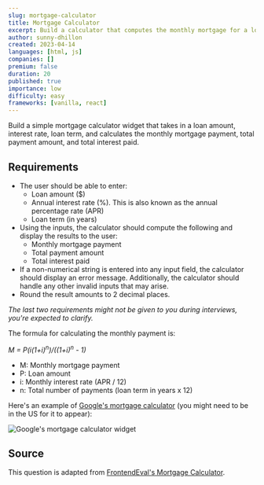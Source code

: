 ```yaml
---
slug: mortgage-calculator
title: Mortgage Calculator
excerpt: Build a calculator that computes the monthly mortgage for a loan
author: sunny-dhillon
created: 2023-04-14
languages: [html, js]
companies: []
premium: false
duration: 20
published: true
importance: low
difficulty: easy
frameworks: [vanilla, react]
---
```


Build a simple mortgage calculator widget that takes in a loan amount, interest rate, loan term, and calculates the monthly mortgage payment, total payment amount, and total interest paid.

## Requirements

- The user should be able to enter:
  - Loan amount ($)
  - Annual interest rate (%). This is also known as the annual percentage rate (APR)
  - Loan term (in years)
- Using the inputs, the calculator should compute the following and display the results to the user:
  - Monthly mortgage payment
  - Total payment amount
  - Total interest paid
- If a non-numerical string is entered into any input field, the calculator should display an error message. Additionally, the calculator should handle any other invalid inputs that may arise.
- Round the result amounts to 2 decimal places.

_The last two requirements might not be given to you during interviews, you're expected to clarify._

The formula for calculating the monthly payment is:

_*M = P(i(1+i)<sup>n</sup>)/((1+i)<sup>n</sup> - 1)*_

- M: Monthly mortgage payment
- P: Loan amount
- i: Monthly interest rate (APR / 12)
- n: Total number of payments (loan term in years x 12)

Here's an example of [Google's mortgage calculator](https://www.google.com/search?q=mortgage+calculator) (you might need to be in the US for it to appear):

![Google's mortgage calculator widget](/img/questions/mortgage-calculator/google-mortgage-calculator-example.png)

## Source

This question is adapted from [FrontendEval's Mortgage Calculator](https://frontendeval.com/questions/mortgage-calculator).
